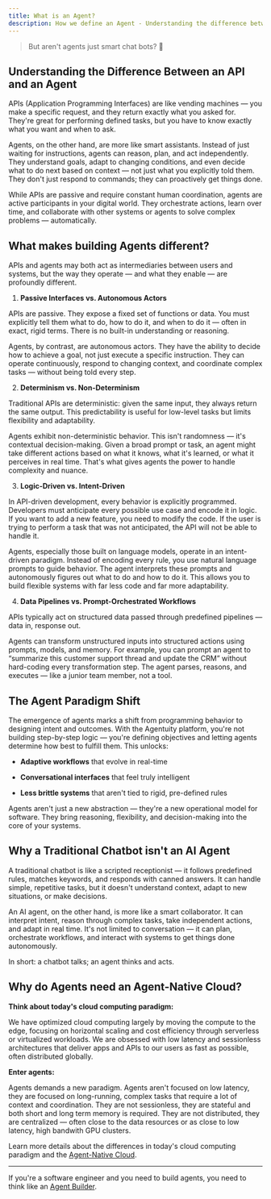 ```yaml
---
title: What is an Agent?
description: How we define an Agent - Understanding the difference between APIs and AI agents, and why agents need specialized cloud infrastructure
---
```



<Script
	id="faq-schema"
	type="application/ld+json"
	strategy="afterInteractive"
>
	{`
	{
		"@context": "https://schema.org",
		"@type": "FAQPage",
		"mainEntity": [
			{
				"@type": "Question",
				"name": "What is an AI agent?",
				"acceptedAnswer": {
					"@type": "Answer",
					"text": "An AI agent is more like a smart assistant that can reason, plan, and act independently. Unlike APIs that just respond to commands, agents understand goals, adapt to changing conditions, and decide what to do next based on context. They don't just respond to commands; they can proactively get things done."
				}
			},
			{
				"@type": "Question",
				"name": "How are agents different from APIs?",
				"acceptedAnswer": {
					"@type": "Answer",
					"text": "APIs are like vending machines — you make a specific request, and they return exactly what you asked for. They're passive and require constant human coordination. Agents are autonomous actors that can decide how to achieve a goal, operate continuously, respond to changing context, and coordinate complex tasks without being told every step."
				}
			},
			{
				"@type": "Question",
				"name": "Why isn't a traditional chatbot an AI agent?",
				"acceptedAnswer": {
					"@type": "Answer",
					"text": "A traditional chatbot is like a scripted receptionist — it follows predefined rules, matches keywords, and responds with canned answers. An AI agent is more like a smart collaborator that can interpret intent, reason through complex tasks, take independent actions, and adapt in real time. A chatbot talks; an agent thinks and acts."
				}
			},
			{
				"@type": "Question",
				"name": "What makes building agents different from traditional development?",
				"acceptedAnswer": {
					"@type": "Answer",
					"text": "Traditional development is logic-driven where every behavior is explicitly programmed. Agent development is intent-driven — you use natural language prompts to guide behavior, and the agent interprets these prompts and autonomously figures out what to do. This allows you to build flexible systems with far less code and far more adaptability."
				}
			},
			{
				"@type": "Question",
				"name": "Why do agents need an agent-native cloud?",
				"acceptedAnswer": {
					"@type": "Answer",
					"text": "Traditional cloud computing is optimized for low latency and sessionless architectures. Agents demand a new paradigm — they focus on long-running, complex tasks that require context and coordination. They are stateful and require both short and long term memory. They need to be centralized, often close to data resources or high-bandwidth GPU clusters."
				}
			}
		]
	}
	`}
</Script>

> But aren't agents just smart chat bots? 🤖

## Understanding the Difference Between an API and an Agent

APIs (Application Programming Interfaces) are like vending machines — you make a specific request, and they return exactly what you asked for. They're great for performing defined tasks, but you have to know exactly what you want and when to ask.

Agents, on the other hand, are more like smart assistants. Instead of just waiting for instructions, agents can reason, plan, and act independently. They understand goals, adapt to changing conditions, and even decide what to do next based on context  —  not just what you explicitly told them. They don't just respond to commands; they can proactively get things done.

While APIs are passive and require constant human coordination, agents are active participants in your digital world. They orchestrate actions, learn over time, and collaborate with other systems or agents to solve complex problems  —  automatically.

## What makes building Agents different?

APIs and agents may both act as intermediaries between users and systems, but the way they operate — and what they enable — are profoundly different.

1. **Passive Interfaces vs. Autonomous Actors**

APIs are passive. They expose a fixed set of functions or data. You must explicitly tell them what to do, how to do it, and when to do it — often in exact, rigid terms. There is no built-in understanding or reasoning.

Agents, by contrast, are autonomous actors. They have the ability to decide how to achieve a goal, not just execute a specific instruction. They can operate continuously, respond to changing context, and coordinate complex tasks — without being told every step.

2. **Determinism vs. Non-Determinism**

Traditional APIs are deterministic: given the same input, they always return the same output. This predictability is useful for low-level tasks but limits flexibility and adaptability.

Agents exhibit non-deterministic behavior. This isn't randomness — it's contextual decision-making. Given a broad prompt or task, an agent might take different actions based on what it knows, what it's learned, or what it perceives in real time. That's what gives agents the power to handle complexity and nuance.

3. **Logic-Driven vs. Intent-Driven**

In API-driven development, every behavior is explicitly programmed. Developers must anticipate every possible use case and encode it in logic. If you want to add a new feature, you need to modify the code. If the user is trying to perform a task that was not anticipated, the API will not be able to handle it.

Agents, especially those built on language models, operate in an intent-driven paradigm. Instead of encoding every rule, you use natural language prompts to guide behavior. The agent interprets these prompts and autonomously figures out what to do and how to do it. This allows you to build flexible systems with far less code and far more adaptability.

4. **Data Pipelines vs. Prompt-Orchestrated Workflows**

APIs typically act on structured data passed through predefined pipelines — data in, response out.

Agents can transform unstructured inputs into structured actions using prompts, models, and memory. For example, you can prompt an agent to “summarize this customer support thread and update the CRM” without hard-coding every transformation step. The agent parses, reasons, and executes — like a junior team member, not a tool.

## The Agent Paradigm Shift
The emergence of agents marks a shift from programming behavior to designing intent and outcomes. With the Agentuity platform, you're not building step-by-step logic — you're defining objectives and letting agents determine how best to fulfill them. This unlocks:

- **Adaptive workflows** that evolve in real-time

- **Conversational interfaces** that feel truly intelligent

- **Less brittle systems** that aren't tied to rigid, pre-defined rules

Agents aren't just a new abstraction  —  they're a new operational model for software. They bring reasoning, flexibility, and decision-making into the core of your systems.

## Why a Traditional Chatbot isn't an AI Agent

A traditional chatbot is like a scripted receptionist — it follows predefined rules, matches keywords, and responds with canned answers. It can handle simple, repetitive tasks, but it doesn't understand context, adapt to new situations, or make decisions.

An AI agent, on the other hand, is more like a smart collaborator. It can interpret intent, reason through complex tasks, take independent actions, and adapt in real time. It's not limited to conversation — it can plan, orchestrate workflows, and interact with systems to get things done autonomously.

In short: a chatbot talks; an agent thinks and acts.

## Why do Agents need an Agent-Native Cloud?

**Think about today's cloud computing paradigm:**

We have optimized cloud computing largely by moving the compute to the edge, focusing on horizontal scaling and cost efficiency through serverless or virtualized workloads.  We are obsessed with low latency and sessionless architectures that deliver apps and APIs to our users as fast as possible, often distributed globally.

**Enter agents:**

Agents demands a new paradigm.  Agents aren't focused on low latency, they are focused on long-running, complex tasks that require a lot of context and coordination.  They are not sessionless, they are stateful and both short and long term memory is required.  They are not distributed, they are centralized  —  often close to the data resources or as close to low latency, high bandwith GPU clusters.

Learn more details about the differences in today's cloud computing paradigm and the [Agent-Native Cloud](/Guides/agent-native-cloud).

----

If you're a software engineer and you need to build agents, you need to think like an [Agent Builder](/Guides/agent-engineering).
